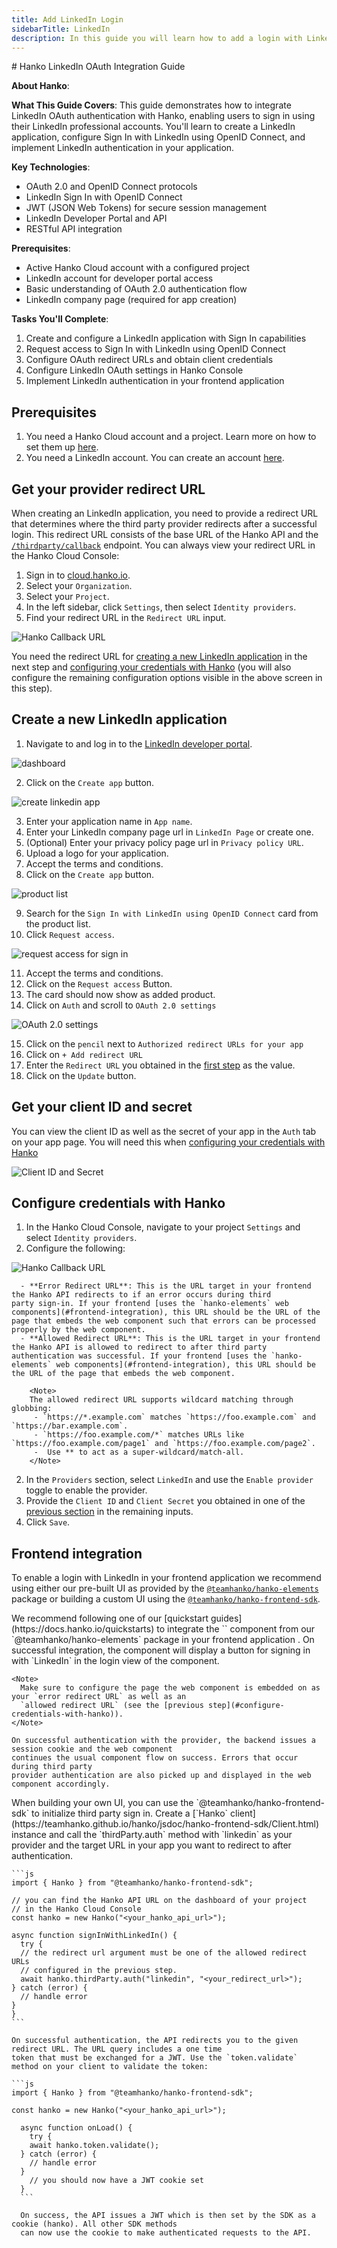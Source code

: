 ```yaml
---
title: Add LinkedIn Login
sidebarTitle: LinkedIn
description: In this guide you will learn how to add a login with LinkedIn to your application.
---
```



<div class="hidden">
# Hanko LinkedIn OAuth Integration Guide

**About Hanko**:
<HankoAbout />

**What This Guide Covers**: This guide demonstrates how to integrate LinkedIn OAuth authentication with Hanko, enabling users to sign in using their LinkedIn professional accounts. You'll learn to create a LinkedIn application, configure Sign In with LinkedIn using OpenID Connect, and implement LinkedIn authentication in your application.

**Key Technologies**: 
- OAuth 2.0 and OpenID Connect protocols
- LinkedIn Sign In with OpenID Connect
- JWT (JSON Web Tokens) for secure session management
- LinkedIn Developer Portal and API
- RESTful API integration

**Prerequisites**: 
- Active Hanko Cloud account with a configured project
- LinkedIn account for developer portal access
- Basic understanding of OAuth 2.0 authentication flow
- LinkedIn company page (required for app creation)

**Tasks You'll Complete**:
1. Create and configure a LinkedIn application with Sign In capabilities
2. Request access to Sign In with LinkedIn using OpenID Connect
3. Configure OAuth redirect URLs and obtain client credentials
4. Configure LinkedIn OAuth settings in Hanko Console
5. Implement LinkedIn authentication in your frontend application
</div>

## Prerequisites

1. You need a Hanko Cloud account and a project. Learn more on how to set them up [here](https://docs.hanko.io/setup-hanko-cloud).
2. You need a LinkedIn account. You can create an account [here](https://www.linkedin.com/signup).

## Get your provider redirect URL

When creating an LinkedIn application, you need to provide a redirect URL that determines where the third party
provider redirects after a successful login. This redirect URL consists of the base URL of the Hanko API
and the [`/thirdparty/callback`](http://docs.hanko.io/api/public#tag/Third-Party/operation/thirdPartyCallback) endpoint. You can always view your redirect URL in the Hanko Cloud Console:

1. Sign in to [cloud.hanko.io](https://cloud.hanko.io).
2. Select your `Organization`.
3. Select your `Project`.
4. In the left sidebar, click `Settings`, then select `Identity providers`.
5. Find your redirect URL in the `Redirect URL` input.

<Frame>
  <img
    src="/images/oauth-providers/hanko-callback-url.png"
    alt="Hanko Callback URL"
    width={500}
    style={{ borderRadius: "0.5rem" }}
  />
</Frame>

You need the redirect URL for [creating a new LinkedIn application](#create-a-new-linkedin-application) in the next step and
[configuring your credentials with Hanko](#configure-credentials-with-hanko) (you will also configure the remaining
configuration options visible in the above screen in this step).

## Create a new LinkedIn application

1. Navigate to and log in to the [LinkedIn developer portal](https://www.linkedin.com/developers/login).

<Frame>
  <img src="/images/oauth-providers/linkedin/dashboard.png"
       alt="dashboard"
       width={500}
       style={{ borderRadius: "0.5rem" }} />
</Frame>

2. Click on the `Create app` button.

<Frame>
  <img src="/images/oauth-providers/linkedin/create-app.png"
       alt="create linkedin app"
       width={500}
       style={{ borderRadius: "0.5rem" }} />
</Frame>

3. Enter your application name in `App name`.
4. Enter your LinkedIn company page url in `LinkedIn Page` or create one.
5. (Optional) Enter your privacy policy page url in `Privacy policy URL`.
6. Upload a logo for your application.
7. Accept the terms and conditions.
8. Click on the `Create app` button.

<Frame>
  <img src="/images/oauth-providers/linkedin/product-list.png"
       alt="product list"
       width={500}
       style={{ borderRadius: "0.5rem" }} />
</Frame>

9. Search for the `Sign In with LinkedIn using OpenID Connect` card from the product list.
10. Click `Request access`.

<Frame>
  <img src="/images/oauth-providers/linkedin/request-access-sign-in.png"
       alt="request access for sign in"
       width={500}
       style={{ borderRadius: "0.5rem" }} />
</Frame>

11. Accept the terms and conditions.
12. Click on the `Request access` Button.
13. The card should now show as added product.
14. Click on `Auth` and scroll to `OAuth 2.0 settings`

<Frame>
  <img src="/images/oauth-providers/linkedin/oauth-settings.png"
       alt="OAuth 2.0 settings"
       width={500}
       style={{ borderRadius: "0.5rem" }} />
</Frame>

15. Click on the `pencil` next to `Authorized redirect URLs for your app`
16. Click on `+ Add redirect URL`
17. Enter the `Redirect URL` you obtained in the [first step](#get-your-provider-redirect-url) as the value.
18. Click on the `Update` button.

## Get your client ID and secret

You can view the client ID as well as the secret of your app in the `Auth` tab on your app page.
You will need this when [configuring your credentials with Hanko](#configure-credentials-with-hanko)

<Frame>
  <img src="/images/oauth-providers/linkedin/client-id-secret.png"
       alt="Client ID and Secret"
       width={500}
       style={{ borderRadius: "0.5rem" }} />
</Frame>

## Configure credentials with Hanko

1. In the Hanko Cloud Console, navigate to your project `Settings` and select `Identity providers`.
2. Configure the following:

<Frame>
  <img
    src="/images/oauth-providers/hanko-callback-url.png"
    alt="Hanko Callback URL"
    width={500}
    style={{ borderRadius: "0.5rem" }}
  />
</Frame>

      - **Error Redirect URL**: This is the URL target in your frontend the Hanko API redirects to if an error occurs during third
    party sign-in. If your frontend [uses the `hanko-elements` web components](#frontend-integration), this URL should be the URL of the
    page that embeds the web component such that errors can be processed properly by the web component.
      - **Allowed Redirect URL**: This is the URL target in your frontend the Hanko API is allowed to redirect to after third party
    authentication was successful. If your frontend [uses the `hanko-elements` web components](#frontend-integration), this URL should be
    the URL of the page that embeds the web component.

        <Note>
        The allowed redirect URL supports wildcard matching through globbing:
         - `https://*.example.com` matches `https://foo.example.com` and `https://bar.example.com`.
         - `https://foo.example.com/*` matches URLs like `https://foo.example.com/page1` and `https://foo.example.com/page2`.
         -  Use ** to act as a super-wildcard/match-all.
        </Note>

2. In the `Providers` section, select `LinkedIn` and use the `Enable provider` toggle to enable the provider.
3. Provide the `Client ID` and `Client Secret` you obtained in one of the [previous section](#get-your-client-id-and-secret)
in the remaining inputs.
4. Click `Save`.

## Frontend integration

To enable a login with LinkedIn in your frontend application we recommend using either our pre-built UI as
provided by the [`@teamhanko/hanko-elements`](https://www.npmjs.com/package/@teamhanko/hanko-elements) package or building a custom UI using
the [`@teamhanko/hanko-frontend-sdk`](https://www.npmjs.com/package/@teamhanko/hanko-frontend-sdk).

<Tabs>

  <Tab title="Hanko Elements">
    We recommend following one of our [quickstart guides](https://docs.hanko.io/quickstarts) to integrate
    the `<hanko-auth>` component from our `@teamhanko/hanko-elements` package in your frontend application .
    On successful integration, the component will display a button for signing in with `LinkedIn` in the login view
    of the component.

    <Note>
      Make sure to configure the page the web component is embedded on as your `error redirect URL` as well as an
      `allowed redirect URL` (see the [previous step](#configure-credentials-with-hanko)).
    </Note>

    On successful authentication with the provider, the backend issues a session cookie and the web component
    continues the usual component flow on success. Errors that occur during third party
    provider authentication are also picked up and displayed in the web component accordingly.
  </Tab>

  <Tab title="Hanko Frontend SDK">
    When building your own UI, you can use the `@teamhanko/hanko-frontend-sdk` to initialize third party sign in.
    Create a [`Hanko` client](https://teamhanko.github.io/hanko/jsdoc/hanko-frontend-sdk/Client.html) instance and call  the
    `thirdParty.auth` method with `linkedin` as your provider and the target URL in your app you want to redirect
    to after authentication.

    ```js
    import { Hanko } from "@teamhanko/hanko-frontend-sdk";

    // you can find the Hanko API URL on the dashboard of your project
    // in the Hanko Cloud Console
    const hanko = new Hanko("<your_hanko_api_url>");

    async function signInWithLinkedIn() {
      try {
      // the redirect url argument must be one of the allowed redirect URLs
      // configured in the previous step.
      await hanko.thirdParty.auth("linkedin", "<your_redirect_url>");
    } catch (error) {
      // handle error
    }
    }
    ```

    On successful authentication, the API redirects you to the given redirect URL. The URL query includes a one time
    token that must be exchanged for a JWT. Use the `token.validate` method on your client to validate the token:

    ```js
    import { Hanko } from "@teamhanko/hanko-frontend-sdk";

    const hanko = new Hanko("<your_hanko_api_url>");

      async function onLoad() {
        try {
        await hanko.token.validate();
      } catch (error) {
        // handle error
      }
        // you should now have a JWT cookie set
      }
      ```

      On success, the API issues a JWT which is then set by the SDK as a cookie (hanko). All other SDK methods
      can now use the cookie to make authenticated requests to the API.
  </Tab>
</Tabs>
